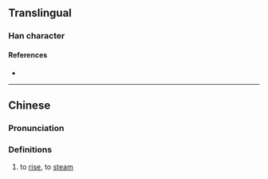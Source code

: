 {{character info/new}}
==Translingual==

===Han character===
{{Han char|rn=86|rad=火|as=07|sn=11|four=92847|canj=FBND,XFBND|ids=⿰火孚}}

====References====
* {{Han ref|kx=0671.120|dkj=19039|dj=1080.090|hdz=32205.060|uh=70F0|ud=28912|bh=D64E|bd=54862}}

----

==Chinese==
{{zh-forms}}

===Pronunciation===
{{zh-pron
|m=fú
|c=fau4
|mc=y
|oc=y
|ma=
|cat=v
}}

===Definitions===
{{zh-hanzi}}

# to [[rise]], to [[steam]]